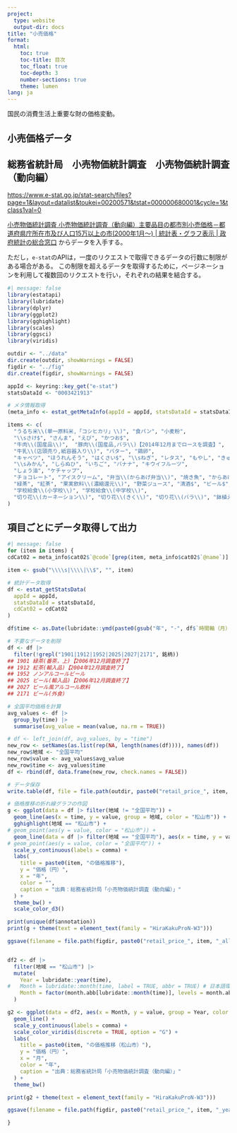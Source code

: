 ```yaml
---
project:
  type: website
  output-dir: docs
title: "小売価格"
format:
  html:
    toc: true
    toc-title: 目次
    toc_float: true
    toc-depth: 3
    number-sections: true
    theme: lumen
lang: ja
---
```


国民の消費生活上重要な財の価格変動。

## 小売価格データ

::: {.callout-note collapse="true" icon="true"}
## 総務省統計局　小売物価統計調査　小売物価統計調査（動向編）

[https://www.e-stat.go.jp/stat-search/files?page=1&layout=datalist&toukei=00200571&tstat=000000680001&cycle=1&tclass1val=0](https://www.e-stat.go.jp/stat-search/files?page=1&layout=datalist&toukei=00200571&tstat=000000680001&cycle=1&tclass1val=0){target="_blank"}
:::

[小売物価統計調査 小売物価統計調査（動向編）主要品目の都市別小売価格－都道府県庁所在市及び人口15万以上の市(2000年1月～) | 統計表・グラフ表示 | 政府統計の総合窓口](https://www.e-stat.go.jp/dbview?sid=0003421913){target="_blank"} からデータを入手する。

ただし，`e-stat`のAPIは，一度のリクエストで取得できるデータの行数に制限がある場合がある。
この制限を超えるデータを取得するために，ページネーションを利用して複数回のリクエストを行い，それぞれの結果を結合する。

```r
#| message: false
library(estatapi)
library(lubridate)
library(dplyr)
library(ggplot2)
library(gghighlight)
library(scales)
library(ggsci)
library(viridis)

outdir <- "../data"
dir.create(outdir, showWarnings = FALSE)
figdir <- "../fig"
dir.create(figdir, showWarnings = FALSE)

appId <- keyring::key_get("e-stat")
statsDataId <- "0003421913"

# メタ情報取得
(meta_info <- estat_getMetaInfo(appId = appId, statsDataId = statsDataId))

items <- c(
  "うるち米\\(単一原料米,「コシヒカリ」\\)", "食パン", "小麦粉",
  "\\sさけ$", "さんま", "えび", "かつお$",
  "牛肉\\(国産品\\)",  "豚肉\\(国産品,バラ\\)【2014年12月までロースを調査】",
  "牛乳\\(店頭売り,紙容器入り\\)", "バター", "鶏卵",
  "キャベツ", "ほうれんそう", "はくさい$", "\\sねぎ", "レタス", "もやし", "きゅうり", "なす", "トマト", "ピーマン",
  "\\sみかん", "しらぬひ", "いちご", "バナナ", "キウイフルーツ",
  "しょう油", "ケチャップ",
  "チョコレート", "アイスクリーム", "弁当\\(からあげ弁当\\)", "焼き魚", "からあげ$", "冷凍ぎょうざ",
  "緑茶", "紅茶", "果実飲料\\(濃縮還元\\)", "野菜ジュース", "清酒$", "ビール$",
  "学校給食\\(小学校\\)", "学校給食\\(中学校\\)",
  "切り花\\(カーネーション\\)", "切り花\\(きく\\)", "切り花\\(バラ\\)", "鉢植え", "園芸用肥料"
)
```


## 項目ごとにデータ取得して出力

```r
#| message: false
for (item in items) {
cdCat02 = meta_info$cat02$`@code`[grep(item, meta_info$cat02$`@name`)]

item <- gsub("\\\\s|\\\\|\\$", "", item)

# 統計データ取得
df <- estat_getStatsData(
  appId = appId,
  statsDataId = statsDataId,
  cdCat02 = cdCat02
)

df$time <- as.Date(lubridate::ymd(paste0(gsub("年", "-", df$`時間軸（月）`), "-01")))

# 不要なデータを削除
df <- df |>
  filter(!grepl("1901|1912|1952|2025|2027|2171", 銘柄))
## 1901 緑茶(番茶，上)【2006年12月調査終了】
## 1912 紅茶(輸入品)【2004年12月調査終了】
## 1952 ノンアルコールビール
## 2025 ビール(輸入品)【2006年12月調査終了】
## 2027 ビール風アルコール飲料
## 2171 ビール(外食)

# 全国平均価格を計算
avg_values <- df |>
  group_by(time) |>
  summarise(avg_value = mean(value, na.rm = TRUE))

# df <- left_join(df, avg_values, by = "time")
new_row <- setNames(as.list(rep(NA, length(names(df)))), names(df))
new_row$地域 <- "全国平均"
new_row$value <- avg_values$avg_value
new_row$time <- avg_values$time
df <- rbind(df, data.frame(new_row, check.names = FALSE))

# データ保存
write.table(df, file = file.path(outdir, paste0("retail_price_", item, "_all.csv")), sep = ",", row.names = FALSE)

# 価格推移の折れ線グラフの作図
g <- ggplot(data = df |> filter(地域 != "全国平均")) +
  geom_line(aes(x = time, y = value, group = 地域, color = "松山市")) +
  gghighlight(地域 == "松山市") +
# geom_point(aes(y = value, color = "松山市")) +
  geom_line(data = df |> filter(地域 == "全国平均"), aes(x = time, y = value, group = 地域, color = "全国平均")) +
# geom_point(aes(y = value, color = "全国平均")) +
  scale_y_continuous(labels = comma) +
  labs(
    title = paste0(item, "の価格推移"),
    y = "価格（円）",
    x = "年",
    color = "",
    caption = "出典：総務省統計局「小売物価統計調査（動向編）」"
  ) +
  theme_bw() +
  scale_color_d3()

print(unique(df$annotation))
print(g + theme(text = element_text(family = "HiraKakuProN-W3")))

ggsave(filename = file.path(figdir, paste0("retail_price_", item, "_all", ".pdf")), plot = g, width = 8, height = 4)


df2 <- df |>
  filter(地域 == "松山市") |>
  mutate(
    Year = lubridate::year(time),
#   Month = lubridate::month(time, label = TRUE, abbr = TRUE) # 日本語環境だと期待通りにならない
    Month = factor(month.abb[lubridate::month(time)], levels = month.abb, ordered = TRUE)
  )

g2 <- ggplot(data = df2, aes(x = Month, y = value, group = Year, color = as.factor(Year))) +
  geom_line() +
  scale_y_continuous(labels = comma) +
  scale_color_viridis(discrete = TRUE, option = "G") +
  labs(
    title = paste0(item, "の価格推移（松山市）"),
    y = "価格（円）",
    x = "月",
    color = "年",
    caption = "出典：総務省統計局「小売物価統計調査（動向編）」"
  ) +
  theme_bw()

print(g2 + theme(text = element_text(family = "HiraKakuProN-W3")))

ggsave(filename = file.path(figdir, paste0("retail_price_", item, "_yearly", ".pdf")), plot = g2, width = 8, height = 4)

}
```
